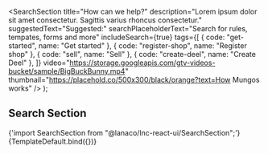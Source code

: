 


<Meta title="Help sections/Search Section" component={SearchSection} />

  <SearchSection
    title="How can we help?"
    description="Lorem ipsum dolor sit amet consectetur. Sagittis varius rhoncus consectetur."
    suggestedText="Suggested:"
    searchPlaceholderText="Search for rules, tempates, forms and more"
    includeSearch={true}
    tags={[
      { code: "get-started", name: "Get started" },
      { code: "register-shop", name: "Register shop" },
      { code: "sell", name: "Sell" },
      { code: "create-deel", name: "Create Deel" },
    ]}
    video="https://storage.googleapis.com/gtv-videos-bucket/sample/BigBuckBunny.mp4"
    thumbnail="https://placehold.co/500x300/black/orange?text=How Mungos works"
  />
);

## Search Section

<SyntaxHighlighter language="jsx" style={nord}>
  {'import SearchSection from "@lanaco/lnc-react-ui/SearchSection";'}
</SyntaxHighlighter>

<Canvas>
  <Story name="Default" args={{}}>
    {TemplateDefault.bind({})}
  </Story>
</Canvas>
